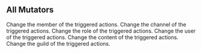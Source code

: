 ## All Mutators


<Properties>
  <Property name="member">
    Change the member of the triggered actions.
  </Property>
  <Property name="channel">
    Change the channel of the triggered actions.
  </Property>
  <Property name="role">
    Change the role of the triggered actions.
  </Property>
  <Property name="user">
    Change the user of the triggered actions.
  </Property>
  <Property name="content">
    Change the content of the triggered actions.
  </Property>
  <Property name="guild">
    Change the guild of the triggered actions.
  </Property>
</Properties>